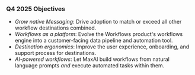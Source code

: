 ### Q4 2025 Objectives

- *Grow native Messaging*: Drive adoption to match or exceed all other workflow destinations combined.
- *Workflows as a platform*: Evolve the Workflows product's workflows engine into a customer-facing data pipeline and automation tool.
- *Destination ergonomics*: Improve the user experience, onboarding, and support process for destinations.
- *AI-powered workflows*: Let MaxAI build workflows from natural language prompts _and_ execute automated tasks within them.